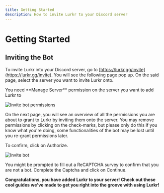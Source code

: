 ```yaml
---
title: Getting Started
description: How to invite Lurkr to your Discord server
---
```


# Getting Started

## Inviting the Bot

To invite Lurkr into your Discord server, go to [https://lurkr.gg/invite](https://lurkr.gg/invite). You will see the following page pop up. On the said page, select the server you want to invite Lurkr onto.

<Callout type="info">
You need **Manage Server** permission on the server you want to add Lurkr to
</Callout>

![Invite bot permissions](../_assets/invite-bot-permissions.png)

On the next page, you will see an overview of all the permissions you are about to grant to Lurkr by inviting them onto the server. You may remove permissions by clicking on the check-marks, but please only do this if you know what you're doing, some functionalities of the bot may be lost until you re-grant permissions later.

To confirm, click on Authorize.

![Invite bot](../_assets/invite-bot.png)

You might be prompted to fill out a ReCAPTCHA survey to confirm that you are not a bot. Complete the Captcha and click on Continue.

**Congratulations, you have added Lurkr to your server! Check out these cool guides we've made to get you right into the groove with using Lurkr!**